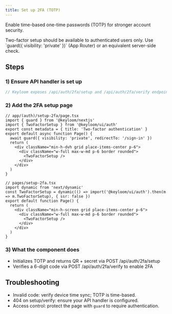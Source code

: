 ```yaml
---
title: Set up 2FA (TOTP)
---
```





Enable time-based one-time passwords (TOTP) for stronger account security.

<Callout>
Two-factor setup should be available to authenticated users only. Use `guard({ visibility: 'private' })` (App Router) or an equivalent server-side check.
</Callout>

## Steps

<Steps>

### 1) Ensure API handler is set up

```ts
// Keyloom exposes /api/auth/2fa/setup and /api/auth/2fa/verify endpoints via the handler
```

### 2) Add the 2FA setup page

<Tabs>
<Tab value="app-router" title="App Router">

```tsx
// app/(auth)/setup-2fa/page.tsx
import { guard } from '@keyloom/nextjs'
import { TwoFactorSetup } from '@keyloom/ui/auth'
export const metadata = { title: 'Two-factor authentication' }
export default async function Page() {
  await guard({ visibility: 'private', redirectTo: '/sign-in' })
  return (
    <div className="min-h-dvh grid place-items-center p-6">
      <div className="w-full max-w-md p-6 border rounded">
        <TwoFactorSetup />
      </div>
    </div>
  )
}
```

</Tab>
<Tab value="pages-router" title="Pages Router">

```tsx
// pages/setup-2fa.tsx
import dynamic from 'next/dynamic'
const TwoFactorSetup = dynamic(() => import('@keyloom/ui/auth').then(m => m.TwoFactorSetup), { ssr: false })
export default function Page() {
  return (
    <div className="min-h-screen grid place-items-center p-6">
      <div className="w-full max-w-md p-6 border rounded">
        <TwoFactorSetup />
      </div>
    </div>
  )
}
```

</Tab>
</Tabs>

### 3) What the component does

- Initializes TOTP and returns QR + secret via POST /api/auth/2fa/setup
- Verifies a 6-digit code via POST /api/auth/2fa/verify to enable 2FA

</Steps>

## Troubleshooting

- Invalid code: verify device time sync; TOTP is time-based.
- 404 on setup/verify: ensure your API handler is configured.
- Access control: protect the page with `guard` to require authentication.

